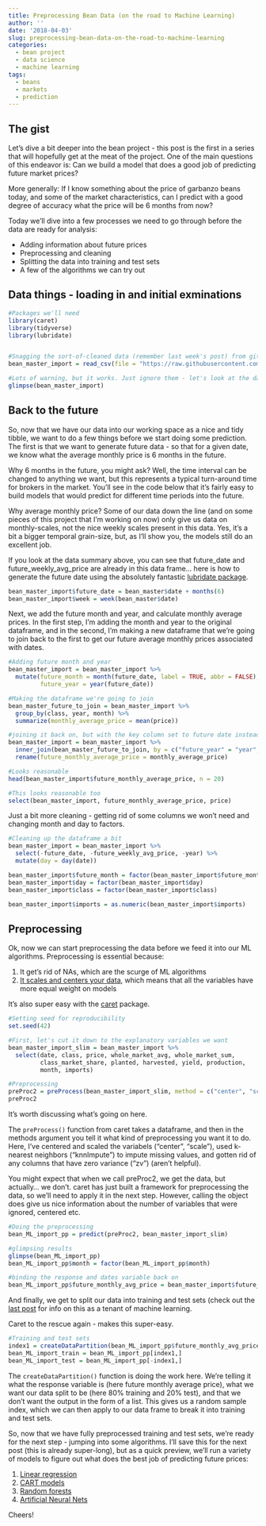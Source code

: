 ```yaml
---
title: Preprocessing Bean Data (on the road to Machine Learning)
author: ''
date: '2018-04-03'
slug: preprocessing-bean-data-on-the-road-to-machine-learning
categories:
  - bean project
  - data science
  - machine learning
tags:
  - beans
  - markets
  - prediction
---
```


## The gist

Let's dive a bit deeper into the bean project - this post is the first in a series that will hopefully get at the meat of the project. One of the main questions of this endeavor is: Can we build a model that does a good job of predicting future market prices?  

More generally: If I know something about the price of garbanzo beans today, and some of the market characteristics, can I predict with a good degree of accuracy what the price will be 6 months from now?  

Today we'll dive into a few processes we need to go through before the data are ready for analysis:  

  *  Adding information about future prices  
  *  Preprocessing and cleaning  
  *  Splitting the data into training and test sets  
  *  A few of the algorithms we can try out  
    
## Data things - loading in and initial exminations

```r
#Packages we'll need
library(caret)
library(tidyverse)
library(lubridate)


#Snagging the sort-of-cleaned data (remember last week's post) from github
bean_master_import = read_csv(file = "https://raw.githubusercontent.com/keatonwilson/beans/master/data/bean_master_joined.csv")

#Lots of warning, but it works. Just ignore them - let's look at the data
glimpse(bean_master_import)

```

## Back to the future  

So, now that we have our data into our working space as a nice and tidy tibble, we want to do a few things before we start doing some prediction.  
The first is that we want to generate future data - so that for a given date, we know what the average monthly price is 6 months in the future. 

Why 6 months in the future, you might ask? Well, the time interval can be changed to anything we want, but this represents a typical turn-around time for brokers in the market. You'll see in the code below that it's fairly easy to build models that would predict for different time periods into the future.   

Why average monthly price? Some of our data down the line (and on some pieces of this project that I'm working on now) only give us data on monthly-scales, not the nice weekly scales present in this data. Yes, it's a bit a bigger temporal grain-size, but, as I'll show you, the models still do an excellent job. 

If you look at the data summary above, you can see that future_date and future_weekly_avg_price are already in this data frame... here is how to generate the future date using the absolutely fantastic [lubridate package](http://lubridate.tidyverse.org). 

``` r
bean_master_import$future_date = bean_master$date + months(6)
bean_master_import$week = week(bean_master$date)
```

Next, we add the future month and year, and calculate monthly average prices. In the first step, I'm adding the month and year to the original dataframe, and in the second, I'm making a new dataframe that we're going to join back to the first to get our future average monthly prices associated with dates.

```r
#Adding future month and year
bean_master_import = bean_master_import %>%
  mutate(future_month = month(future_date, label = TRUE, abbr = FALSE),
         future_year = year(future_date)) 

#Making the dataframe we're going to join
bean_master_future_to_join = bean_master_import %>%
  group_by(class, year, month) %>%
  summarize(monthly_average_price = mean(price))

#joining it back on, but with the key column set to future date instead of date
bean_master_import = bean_master_import %>%
  inner_join(bean_master_future_to_join, by = c("future_year" = "year", "future_month" = "month", "class" = "class")) %>%
  rename(future_monthly_average_price = monthly_average_price) 

#Looks reasonable
head(bean_master_import$future_monthly_average_price, n = 20)

#This looks reasonable too
select(bean_master_import, future_monthly_average_price, price)

```

Just a bit more cleaning - getting rid of some columns we won't need and changing month and day to factors. 

```r

#Cleaning up the dataframe a bit
bean_master_import = bean_master_import %>%
  select(-future_date, -future_weekly_avg_price, -year) %>%
  mutate(day = day(date))

bean_master_import$future_month = factor(bean_master_import$future_month)
bean_master_import$day = factor(bean_master_import$day)
bean_master_import$class = factor(bean_master_import$class)

bean_master_import$imports = as.numeric(bean_master_import$imports)
```

## Preprocessing

Ok, now we can start preprocessing the data before we feed it into our ML algorithms. Preprocessing is essential because:  

  1. It get's rid of NAs, which are the scurge of ML algorithms
  2. [It scales and centers your data](https://en.wikipedia.org/wiki/Feature_scaling), which means that all the variables have more equal weight on models  

It's also super easy with the [caret](http://topepo.github.io/caret/index.html) package.  

``` r
#Setting seed for reproducibility
set.seed(42)

#First, let's cut it down to the explanatory variables we want
bean_master_import_slim = bean_master_import %>%
  select(date, class, price, whole_market_avg, whole_market_sum, 
         class_market_share, planted, harvested, yield, production,
         month, imports)

#Preprocessing
preProc2 = preProcess(bean_master_import_slim, method = c("center", "scale", "knnImpute", "zv"))
preProc2
```
It's worth discussing what's going on here.  

The `preProcess() ` function from caret takes a dataframe, and then in the methods argument you tell it what kind of preprocessing you want it to do. Here, I've centered and scaled the variabels ("center", "scale"), used k-nearest neighbors ("knnImpute") to impute missing values, and gotten rid of any columns that have zero variance ("zv") (aren't helpful).

You might expect that when we call preProc2, we get the data, but actually... we don't. caret has just built a framework for preprocessing the data, so we'll need to apply it in the next step. However, calling the object does give us nice information about the number of variables that were ignored, centered etc. 


```r
#Doing the preprocessing
bean_ML_import_pp = predict(preProc2, bean_master_import_slim)

#glimpsing results
glimpse(bean_ML_import_pp)
bean_ML_import_pp$month = factor(bean_ML_import_pp$month)

#binding the response and dates variable back on
bean_ML_import_pp$future_monthly_avg_price = bean_master_import$future_monthly_average_price
```
And finally, we get to split our data into training and test sets (check out the [last post](https://keatonwilson.github.io/2018/03/the-ecologist-jumps-into-the-deep-scary-waters-of-machine-learning/) for info on this as a tenant of machine learning. 

Caret to the rescue again - makes this super-easy.  
```r
#Training and test sets
index1 = createDataPartition(bean_ML_import_pp$future_monthly_avg_price, p = 0.80, list = FALSE)
bean_ML_import_train = bean_ML_import_pp[index1,]
bean_ML_import_test = bean_ML_import_pp[-index1,]

```

The `createDataPartition()` function is doing the work here. We're telling it what the response variable is (here future monthly average price), what we want our data split to be (here 80% training and 20% test), and that we don't want the output in the form of a list.  This gives us a random sample index, which we can then apply to our data frame to break it into training and test sets. 

So, now that we have fully preprocessed training and test sets, we're ready for the next step - jumping into some algorithms. I'll save this for the next post (this is already super-long), but as a quick preview, we'll run a variety of models to figure out what does the best job of predicting future prices:  

  1. [Linear regression](https://en.wikipedia.org/wiki/Linear_regression)
  2. [CART models](https://machinelearningmastery.com/classification-and-regression-trees-for-machine-learning/)
  3. [Random forests](https://en.wikipedia.org/wiki/Random_forest)
  4. [Artificial Neural Nets](https://en.wikipedia.org/wiki/Artificial_neural_network) 

Cheers!

